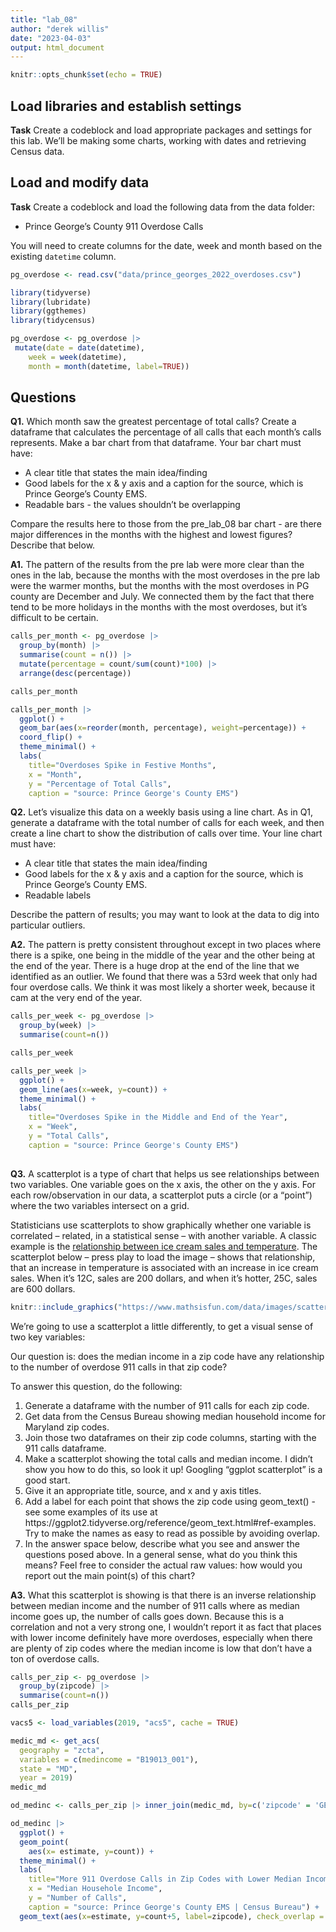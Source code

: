 ```yaml
---
title: "lab_08"
author: "derek willis"
date: "2023-04-03"
output: html_document
---
```


```r
knitr::opts_chunk$set(echo = TRUE)
```

## Load libraries and establish settings

**Task** Create a codeblock and load appropriate packages and settings for this lab. We'll be making some charts, working with dates and retrieving Census data.


## Load and modify data

**Task** Create a codeblock and load the following data from the data folder:

* Prince George's County 911 Overdose Calls

You will need to create columns for the date, week and month based on the existing `datetime` column.

```r
pg_overdose <- read.csv("data/prince_georges_2022_overdoses.csv")

library(tidyverse)
library(lubridate)
library(ggthemes)
library(tidycensus)

pg_overdose <- pg_overdose |> 
 mutate(date = date(datetime),
    week = week(datetime),
    month = month(datetime, label=TRUE))
```


## Questions 

**Q1.** Which month saw the greatest percentage of total calls? Create a dataframe that calculates the percentage of all calls that each month's calls represents. Make a bar chart from that dataframe. Your bar chart must have:

* A clear title that states the main idea/finding
* Good labels for the x & y axis and a caption for the source, which is Prince George's County EMS.
* Readable bars - the values shouldn't be overlapping

Compare the results here to those from the pre_lab_08 bar chart - are there major differences in the months with the highest and lowest figures? Describe that below.

**A1.** The pattern of the results from the pre lab were more clear than the ones in the lab, because the months with the most overdoses in the pre lab were the warmer months, but the months with the most overdoses in PG county are December and July. We connected them by the fact that there tend to be more holidays in the months with the most overdoses, but it's difficult to be certain.

```r
calls_per_month <- pg_overdose |> 
  group_by(month) |> 
  summarise(count = n()) |> 
  mutate(percentage = count/sum(count)*100) |> 
  arrange(desc(percentage))

calls_per_month

calls_per_month |> 
  ggplot() +
  geom_bar(aes(x=reorder(month, percentage), weight=percentage)) +
  coord_flip() +
  theme_minimal() +
  labs(
    title="Overdoses Spike in Festive Months",
    x = "Month",
    y = "Percentage of Total Calls",
    caption = "source: Prince George's County EMS")
```

**Q2.** Let's visualize this data on a weekly basis using a line chart. As in Q1, generate a dataframe with the total number of calls for each week, and then create a line chart to show the distribution of calls over time. Your line chart must have:

* A clear title that states the main idea/finding
* Good labels for the x & y axis and a caption for the source, which is Prince George's County EMS.
* Readable labels

Describe the pattern of results; you may want to look at the data to dig into particular outliers.

**A2.** The pattern is pretty consistent throughout except in two places where there is a spike, one being in the middle of the year and the other being at the end of the year. There is a huge drop at the end of the line that we identified as an outlier. We found that there was a 53rd week that only had four overdose calls. We think it was most likely a shorter week, because it cam at the very end of the year.


```r
calls_per_week <- pg_overdose |> 
  group_by(week) |> 
  summarise(count=n())

calls_per_week

calls_per_week |> 
  ggplot() +
  geom_line(aes(x=week, y=count)) +
  theme_minimal() +
  labs(
    title="Overdoses Spike in the Middle and End of the Year",
    x = "Week",
    y = "Total Calls",
    caption = "source: Prince George's County EMS")
  
```

**Q3.**  A scatterplot is a type of chart that helps us see relationships between two variables. One variable goes on the x axis, the other on the y axis.  For each row/observation in our data, a scatterplot puts a circle (or a "point") where the two variables intersect on a grid. 

Statisticians use scatterplots to show graphically whether one variable is correlated -- related, in a statistical sense -- with another variable.  A classic example is the [relationship between ice cream sales and temperature](https://www.mathsisfun.com/data/scatter-xy-plots.html). The scatterplot below -- press play to load the image -- shows that relationship, that an increase in temperature is associated with an increase in ice cream sales. When it's 12C, sales are 200 dollars, and when it's hotter, 25C, sales are 600 dollars.

```r
knitr::include_graphics("https://www.mathsisfun.com/data/images/scatter-ice-cream1.svg")
```

We're going to use a scatterplot a little differently, to get a visual sense of two key variables: 

Our question is: does the median income in a zip code have any relationship to the number of overdose 911 calls in that zip code?

To answer this question, do the following:

1. Generate a dataframe with the number of 911 calls for each zip code.
2. Get data from the Census Bureau showing median household income for Maryland zip codes.
3. Join those two dataframes on their zip code columns, starting with the 911 calls dataframe.
4. Make a scatterplot showing the total calls and median income. I didn't show you how to do this, so look it up! Googling "ggplot scatterplot" is a good start.
5. Give it an appropriate title, source, and x and y axis titles.
6. Add a label for each point that shows the zip code using geom_text() - see some examples of its use at https://ggplot2.tidyverse.org/reference/geom_text.html#ref-examples. Try to make the names as easy to read as possible by avoiding overlap.
7. In the answer space below, describe what you see and answer the questions posed above. In a general sense, what do you think this means? Feel free to consider the actual raw values: how would you report out the main point(s) of this chart?

**A3.**  What this scatterplot is showing is that there is an inverse relationship between median income and the number of 911 calls where as median income goes up, the number of calls goes down. Because this is a correlation and not a very strong one, I wouldn't report it as fact that places with lower income definitely have more overdoses, especially when there are plenty of zip codes where the median income is low that don't have a ton of overdose calls.

```r
calls_per_zip <- pg_overdose |> 
  group_by(zipcode) |> 
  summarise(count=n())
calls_per_zip

vacs5 <- load_variables(2019, "acs5", cache = TRUE)

medic_md <- get_acs(
  geography = "zcta",
  variables = c(medincome = "B19013_001"),
  state = "MD",
  year = 2019)
medic_md

od_medinc <- calls_per_zip |> inner_join(medic_md, by=c('zipcode' = 'GEOID'))

od_medinc |> 
  ggplot() +
  geom_point(
    aes(x= estimate, y=count)) +
  theme_minimal() +
  labs(
    title="More 911 Overdose Calls in Zip Codes with Lower Median Income",
    x = "Median Househole Income",
    y = "Number of Calls",
    caption = "source: Prince George's County EMS | Census Bureau") +
  geom_text(aes(x=estimate, y=count+5, label=zipcode), check_overlap = TRUE)
```
